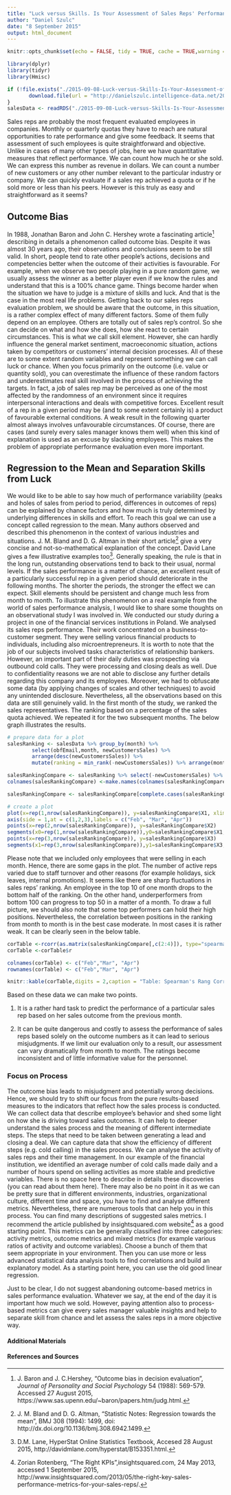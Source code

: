 ```yaml
---
title: "Luck versus Skills. Is Your Assessment of Sales Reps' Performance Truly Unbiased?"
author: "Daniel Szulc"
date: "8 September 2015"
output: html_document
---
```

```r
knitr::opts_chunk$set(echo = FALSE, tidy = TRUE, cache = TRUE,warning = FALSE, message = FALSE)
```

```r
library(dplyr)
library(tidyr)
library(Hmisc)

```

```r
if (!file.exists("./2015-09-08-Luck-versus-Skills-Is-Your-Assessment-of-Sales-Reps-Performance-Truly-Unbiased_files/salesPerformanceData.rds")) {
       download.file(url = "http://danielszulc.intelligence-data.net/2015-09-08-Luck-versus-Skills-Is-Your-Assessment-of-Sales-Reps-Performance-Truly-Unbiased_files/salesPerformanceData.rds", destfile = "./2015-09-08-Luck-versus-Skills-Is-Your-Assessment-of-Sales-Reps-Performance-Truly-Unbiased_files/salesPerformanceData.rds")
}
salesData <- readRDS("./2015-09-08-Luck-versus-Skills-Is-Your-Assessment-of-Sales-Reps-Performance-Truly-Unbiased_files/salesPerformanceData.rds")
```
Sales reps are probably the most frequent evaluated employees in companies. Monthly or quarterly quotas they have to reach are natural opportunities to rate performance and give some feedback. It seems that assessment of such employees is quite straightforward and objective. Unlike in cases of many other types of jobs, here we have quantitative measures that reflect performance. We can count how much he or she sold. We can express this number as revenue in dollars. We can count a number of new customers or any other number relevant to the particular industry or company. We can quickly evaluate if a sales rep achieved a quota or if he sold more or less than his peers. However is this truly as easy and straightforward as it seems?

## Outcome Bias

In 1988, Jonathan Baron and John C. Hershey wrote a fascinating article[^2] describing in details a phenomenon called outcome bias. Despite it was almost 30 years ago, their observations and conclusions seem to be still valid. In short, people tend to rate other people's actions, decisions and competencies better when the outcome of their activities is favourable. For example, when we observe two people playing in a pure random game, we usually assess the winner as a better player even if we know the rules and understand that this is a 100% chance game. Things become harder when the situation we have to judge is a mixture of skills and luck. And that is the case in the most real life problems. Getting back to our sales reps evaluation problem, we should be aware that the outcome, in this situation, is a rather complex effect of many different factors. Some of them fully depend on an employee. Others are totally out of sales rep's control. So she can decide on what and how she does, how she react to certain circumstances. This is what we call skill element. However, she can hardly influence the general market sentiment, macroeconomic situation, actions taken by competitors or customers' internal decision processes. All of these are to some extent random variables and represent something we can call luck or chance. When you focus primarily on the outcome (i.e. value or quantity sold), you can overestimate the influence of these random factors and underestimates real skill involved in the process of achieving the targets. In fact, a job of sales rep may be perceived as one of the most affected by the randomness of an environment since it requires interpersonal interactions and deals with competitive forces. Excellent result of a rep in a given period may be (and to some extent certainly is) a product of favourable external conditions. A weak result in the following quarter almost always involves unfavourable circumstances. Of course, there are cases (and surely every sales manager knows them well) when this kind of explanation is used as an excuse by slacking employees. This makes the problem of appropriate performance evaluation even more important.

## Regression to the Mean and Separation Skills from Luck

We would like to be able to say how much of performance variability (peaks and holes of sales from period to period, differences in outcomes of reps) can be explained by chance factors and how much is truly determined by underlying differences in skills and effort. To reach this goal we can use a concept called regression to the mean. Many authors observed and described this phenomenon in the context of various industries and situations. 
J. M. Bland and D. G. Altman in their short article[^3] give a very concise and not-so-mathematical explanation of the concept. David Lane gives a few illustrative examples too[^1]. Generally speaking, the rule is that in the long run, outstanding observations tend to back to their usual, normal levels. If the sales performance is a matter of chance, an excellent result of a particularly successful rep in a given period should deteriorate in the following months. The shorter the periods, the stronger the effect we can expect. Skill elements should be persistent and change much less from month to month. To illustrate this phenomenon on a real example from the world of sales performance analysis, I would like to share some thoughts on an observational study I was involved in. We conducted our study during a project in one of the financial services institutions in Poland. We analysed its sales reps performance. Their work concentrated on a business-to-customer segment. They were selling various financial products to individuals, including also microentrepreneurs. It is worth to note that the job of our subjects involved tasks characteristics of relationship bankers. However, an important part of their daily duties was prospecting via outbound cold calls. They were processing and closing deals as well. Due to confidentiality reasons we are not able to disclose any further details regarding this company and its employees. Moreover, we had to obfuscate some data (by applying changes of scales and other techniques) to avoid any unintended disclosure. Nevertheless, all the observations based on this data are still genuinely valid. In the first month of the study, we ranked the sales representatives. The ranking based on a percentage of the sales quota achieved. We repeated it for the two subsequent months. The below graph illustrates the results.

```r
# prepare data for a plot
salesRanking <- salesData %>% group_by(month) %>% 
        select(obfEmail,month, newCustomersSales) %>% 
        arrange(desc(newCustomersSales)) %>%
        mutate(ranking = min_rank(-newCustomersSales)) %>% arrange(month, ranking)

salesRankingCompare <- salesRanking %>% select(-newCustomersSales) %>% spread(key = month, value = ranking)
colnames(salesRankingCompare) <-make.names(colnames(salesRankingCompare)) 

salesRankingCompare <- salesRankingCompare[complete.cases(salesRankingCompare),]

# create a plot
plot(x=rep(1,nrow(salesRankingCompare)), y=salesRankingCompare$X1, xlim=c(1,3), ylim=rev(c(1,160)),xaxt="n", main = "Changes in monthly sales ranking", ylab="Position in sales ranking",xlab="")
axis(side = 1,at = c(1,2,3),labels = c("Feb", "Mar", "Apr"))
points(x=rep(2,nrow(salesRankingCompare)), y=salesRankingCompare$X2)
segments(x0=rep(1,nrow(salesRankingCompare)),y0=salesRankingCompare$X1,x1=rep(2,nrow(salesRankingCompare)), y1=salesRankingCompare$X2, lty=3)
points(x=rep(3,nrow(salesRankingCompare)), y=salesRankingCompare$X3)
segments(x1=rep(3,nrow(salesRankingCompare)),y1=salesRankingCompare$X3,x0=rep(2,nrow(salesRankingCompare)), y0=salesRankingCompare$X2, lty=3)
```

Please note that we included only employees that were selling in each month. Hence, there are some gaps in the plot. The number of active reps varied due to staff turnover and other reasons (for example holidays, sick leaves, internal promotions). It seems like there are sharp fluctuations in sales reps' ranking. An employee in the top 10 of one month drops to the bottom half of the ranking. On the other hand, underperformers from bottom 100 can progress to top 50 in a matter of a month. To draw a full picture, we should also note that some top performers can hold their high positions. Nevertheless, the correlation between positions in the ranking from month to month is in the best case moderate. In most cases it is rather weak. It can be clearly seen in the below table.

```r
corTable <-rcorr(as.matrix(salesRankingCompare[,c(2:4)]), type="spearman")
corTable <-corTable$r

colnames(corTable) <- c("Feb","Mar", "Apr")
rownames(corTable) <- c("Feb","Mar", "Apr")
```

```r
knitr::kable(corTable,digits = 2,caption = "Table: Spearman's Rang Correlation Coefficients for Sales Rankings",)
```

Based on these data we can make two points.

1. It is a rather hard task to predict the performance of a particular sales rep based on her sales outcome from the previous month.  

2. It can be quite dangerous and costly to assess the performance of sales reps based solely on the outcome numbers as it can lead to serious misjudgments. If we limit our evaluation only to a result, our assessment can vary dramatically from month to month. The ratings become inconsistent and of little informative value for the personnel.

### Focus on Process

The outcome bias leads to misjudgment and potentially wrong decisions. Hence, we should try to shift our focus from the pure results-based measures to the indicators that reflect how the sales process is conducted. We can collect data that describe employee's behavior and shed some light on how she is driving toward sales outcomes. It can help to deeper understand the sales process and the meaning of different intermediate steps. The steps that need to be taken between generating a lead and closing a deal. We can capture data that show the efficiency of different steps (e.g. cold calling) in the sales process. We can analyse the activity of sales reps and their time management. In our example of the financial institution, we identified an average number of cold calls made daily and a number of hours spend on selling activities as more stable and predictive variables. There is no space here to describe in details these discoveries (you can read about them here). There may also be no point in it as we can be pretty sure that in different environments, industries, organizational culture, different time and space, you have to find and analyse different metrics. Nevertheless, there are numerous tools that can help you in this process. You can find many descriptions of suggested sales metrics. I recommend the article published by insightsquared.com website[^is] as a good starting point. This metrics can be generally classified into three categories: activity metrics, outcome metrics and mixed metrics (for example various ratios of activity and outcome variables). Choose a bunch of them that seem appropriate in your environment. Then you can use more or less advanced statistical data analysis tools to find correlations and build an explanatory model. As a starting point here, you can use the old good linear regression.  

Just to be clear, I do not suggest abandoning outcome-based metrics in sales performance evaluation. Whatever we say, at the end of the day it is important how much we sold. However, paying attention also to process-based metrics can give every sales manager valuable insights and help to separate skill from chance and let assess the sales reps in a more objective way.

#### Additional Materials


#### References and Sources

[^1]: D.M. Lane, HyperStat Online Statistics Textbook, Accesed 28 August 2015, http://davidmlane.com/hyperstat/B153351.html.

[^2]: J. Baron and J. C.Hershey, "Outcome bias in decision evaluation",  *Journal of Personality and Social Psychology* 54 (1988): 569-579. Accessed 27 August 2015, https://www.sas.upenn.edu/~baron/papers.htm/judg.html.

[^3]: J. M. Bland and D. G. Altman, "Statistic Notes: Regression towards the mean", BMJ 308 (1994): 1499, doi: http://dx.doi.org/10.1136/bmj.308.6942.1499.
[^is]: Zorian Rotenberg, "The Right KPIs",insightsquared.com, 24 May 2013, accessed 1 September 2015, http://www.insightsquared.com/2013/05/the-right-key-sales-performance-metrics-for-your-sales-reps/.   
